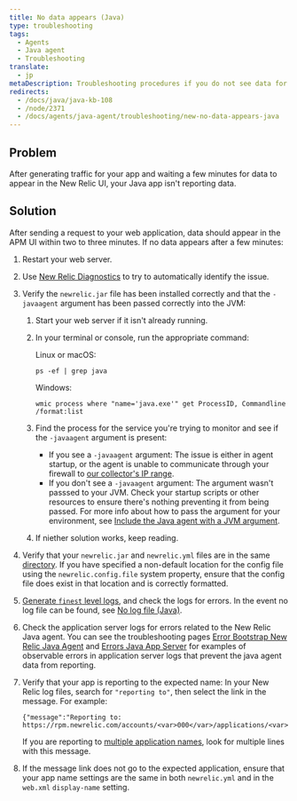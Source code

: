 ```yaml
---
title: No data appears (Java)
type: troubleshooting
tags:
  - Agents
  - Java agent
  - Troubleshooting
translate:
  - jp
metaDescription: Troubleshooting procedures if you do not see data for your app in the New Relic UI after installing the Java agent.
redirects:
  - /docs/java/java-kb-108
  - /node/2371
  - /docs/agents/java-agent/troubleshooting/new-no-data-appears-java
---
```


## Problem

After generating traffic for your app and waiting a few minutes for data to appear in the New Relic UI, your Java app isn't reporting data.

## Solution

After sending a request to your web application, data should appear in the APM UI within two to three minutes. If no data appears after a few minutes:

1. Restart your web server.
2. Use [New Relic Diagnostics](/docs/agents/manage-apm-agents/troubleshooting/new-relic-diagnostics) to try to automatically identify the issue.
3. Verify the `newrelic.jar` file has been installed correctly and that the `-javaagent` argument has been passed correctly into the JVM:

   1. Start your web server if it isn't already running.
   2. In your terminal or console, run the appropriate command:

      Linux or macOS:

      ```
      ps -ef | grep java
      ```

      Windows:

      ```
      wmic process where "name='java.exe'" get ProcessID, Commandline /format:list
      ```
   3. Find the process for the service you're trying to monitor and see if the `-javaagent` argument is present:

      * If you see a `-javaagent` argument: The issue is either in agent startup, or the agent is unable to communicate through your firewall to [our collector's IP range](/docs/using-new-relic/cross-product-functions/install-configure/networks).
      * If you don't see a `-javaagent` argument: The argument wasn't passsed to your JVM. Check your startup scripts or other resources to ensure there's nothing preventing it from being passed. For more info about how to pass the argument for your environment, see [Include the Java agent with a JVM argument](/docs/agents/java-agent/installation/include-java-agent-jvm-argument).
   4. If niether solution works, keep reading.
4. Verify that your `newrelic.jar` and `newrelic.yml` files are in the same [directory](/docs/agents/manage-apm-agents/troubleshooting/find-agent-root-directory#java-agent). If you have specified a non-default location for the config file using the `newrelic.config.file` system property, ensure that the config file does exist in that location and is correctly formatted.
5. [Generate `finest` level logs](/docs/agents/java-agent/troubleshooting/generating-logs-troubleshooting), and check the logs for errors. In the event no log file can be found, see [No log file (Java)](/docs/agents/java-agent/troubleshooting/no-log-file-java).
6. Check the application server logs for errors related to the New Relic Java agent. You can see the troubleshooting pages [Error Bootstrap New Relic Java Agent](/docs/agents/java-agent/troubleshooting/error-bootstrapping-new-relic-java-agent) and [Errors Java App Server](/docs/agents/java-agent/troubleshooting/errors-starting-java-app-server) for examples of observable errors in application server logs that prevent the java agent data from reporting.
7. Verify that your app is reporting to the expected name: In your New Relic log files, search for `"reporting to"`, then select the link in the message. For example:

   ```
   {"message":"Reporting to: https://rpm.newrelic.com/accounts/<var>000</var>/applications/<var>000000</var>"}
   ```

   If you are reporting to [multiple application names](/docs/apm/new-relic-apm/installation-configuration/using-multiple-names-app), look for multiple lines with this message.
8. If the message link does not go to the expected application, ensure that your app name settings are the same in both `newrelic.yml` and in the `web.xml` `display-name` setting.
